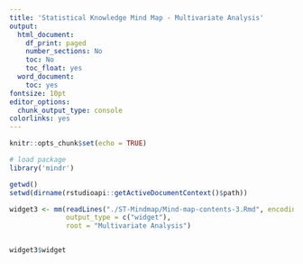 ```yaml
---
title: 'Statistical Knowledge Mind Map - Multivariate Analysis' 
output:
  html_document:
    df_print: paged
    number_sections: No
    toc: No
    toc_float: yes
  word_document:
    toc: yes
fontsize: 10pt
editor_options:
  chunk_output_type: console
colorlinks: yes
---
```


```r
knitr::opts_chunk$set(echo = TRUE)

# load package
library('mindr')

getwd()
setwd(dirname(rstudioapi::getActiveDocumentContext()$path)) 
```
 



```r
widget3 <- mm(readLines("./ST-Mindmap/Mind-map-contents-3.Rmd", encoding = "UTF-8"),
              output_type = c("widget"), 
              root = "Multivariate Analysis")


widget3$widget
```